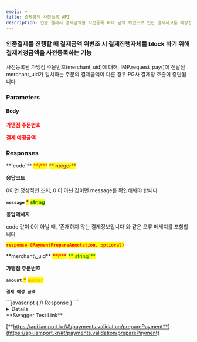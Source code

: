 ```yaml
---
emoji: ⌨
title: 결제금액 사전등록 API
description: 인증 결제시 결제금액을 사전등록 하여 금액 위변조로 인한 결제사고를 예방합니다.
---
```





### 인증결제를 진행할 때 결제금액 위변조 시 결제진행자체를 block 하기 위해 결제예정금액을 사전등록하는 기능

<Swagger method="post" path="/payments/prepare" baseUrl="https://api.iamport.kr" summary="결제 금액을 사전 등록합니다.">
<SwaggerDescription>
사전등록된 가맹점 주문번호(merchant_uid)에 대해, IMP.request_pay()에 전달된 merchant_uid가 일치하는 주문의 결제금액이 다른 경우 PG사 결제창 호출이 중단됩니다

</SwaggerDescription>

### Parameters

#### Body

<SwaggerParameter name="merchant_uid" type="String" required="true">
<mark style="color:red;">

**가맹점 주문번호**

</mark>

</SwaggerParameter>
<SwaggerParameter name="amount" type="double" required="true">
<mark style="color:red;">

**결제 예정금액**

</mark>

 

</SwaggerParameter>


### Responses

<SwaggerResponse status="200: OK" description="성공">
<Tabs>
<Tab title="PaymentPrepareResponse">
**`code`** <mark style="color:red;">**\***</mark> <mark style="color:purple;">**integer**</mark>

**응답코드**

0이면 정상적인 조회, 0 이 아닌 값이면 message를 확인해봐야 합니다



**`message`** <mark style="color:red;">**\***</mark> <mark style="color:green;">**string**</mark>

**응답메세지**

code 값이 0이 아닐 때, '존재하지 않는 결제정보입니다'와 같은 오류 메세지를 포함합니다



<mark style="color:red;">**`response (PaymentPrepareAnnotation, optional)`**</mark>

</Tab>
</Tabs>

<Tabs>
<Tab title="PaymentPrepareAnnotation">
**merchant\_uid** <mark style="color:red;">**\***</mark> <mark style="color:green;">**`string`**</mark>

**가맹점 주문번호**

**`amount`** <mark style="color:red;">**\***</mark> <mark style="color:orange;">**`number`**</mark>  

**`결제 예정 금액`**

</Tab>
</Tabs>

</SwaggerResponse>

<SwaggerResponse status="401: Unauthorized" description="인증 Token이 전달되지 않았거나 유효하지 않은 경우">
```javascript
{
    // Response
}
```

</SwaggerResponse>

</Swagger>

<Details>
<p slot="summary">Response Model Schema</p>

```json
{
  "code": 0,
  "message": "string",
  "response": {
    "merchant_uid": "string",
    "amount": 0
  }
}
```

</Details>

<Hint style="success">
**Swagger Test Link**

[**https://api.iamport.kr/#!/payments.validation/preparePayment**](https://api.iamport.kr/#!/payments.validation/preparePayment)
</Hint>

